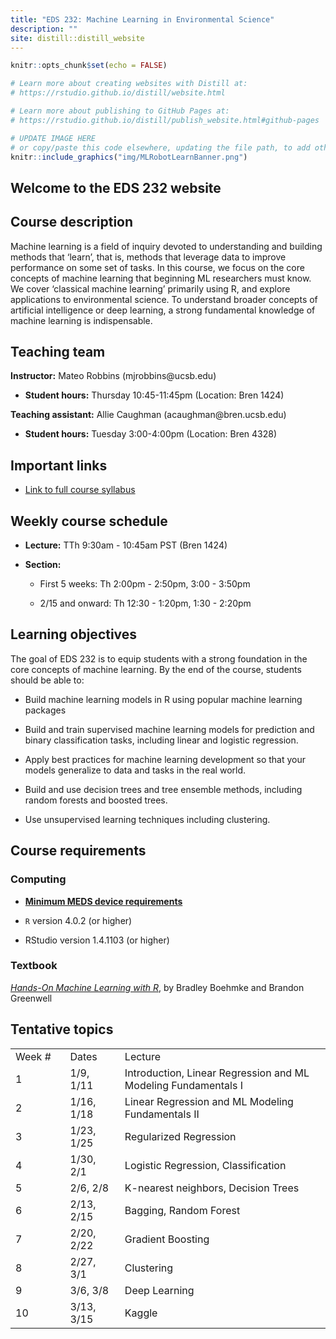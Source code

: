 ```yaml
---
title: "EDS 232: Machine Learning in Environmental Science"
description: ""
site: distill::distill_website
---
```


```r
knitr::opts_chunk$set(echo = FALSE)

# Learn more about creating websites with Distill at:
# https://rstudio.github.io/distill/website.html

# Learn more about publishing to GitHub Pages at:
# https://rstudio.github.io/distill/publish_website.html#github-pages

```

```r

# UPDATE IMAGE HERE 
# or copy/paste this code elsewhere, updating the file path, to add other images to your site!
knitr::include_graphics("img/MLRobotLearnBanner.png")
```

## Welcome to the EDS 232 website

## Course description

Machine learning is a field of inquiry devoted to understanding and building methods that 'learn', that is, methods that leverage data to improve performance on some set of tasks. In this course, we focus on the core concepts of machine learning that beginning ML researchers must know. We cover 'classical machine learning' primarily using R, and explore applications to environmental science. To understand broader concepts of artificial intelligence or deep learning, a strong fundamental knowledge of machine learning is indispensable.

## Teaching team

**Instructor:** Mateo Robbins (mjrobbins\@ucsb.edu)

-   **Student hours:** Thursday 10:45-11:45pm (Location: Bren 1424)

**Teaching assistant:** Allie Caughman (acaughman\@bren.ucsb.edu)

-   **Student hours:** Tuesday 3:00-4:00pm (Location: Bren 4328)

## Important links

-   [Link to full course syllabus](https://docs.google.com/document/d/1VYZQ6cZq4jL8bdFtronp3Qf1BgTOBpXD2BIG5OSK7eM/edit?usp=sharing)

## Weekly course schedule

-   **Lecture:** TTh 9:30am - 10:45am PST (Bren 1424)

-   **Section:**

    -   First 5 weeks: Th 2:00pm - 2:50pm, 3:00 - 3:50pm

    -   2/15 and onward: Th 12:30 - 1:20pm, 1:30 - 2:20pm

## Learning objectives

The goal of EDS 232 is to equip students with a strong foundation in the core concepts of machine learning. By the end of the course, students should be able to: 

-   Build machine learning models in R using popular machine learning packages

-   Build and train supervised machine learning models for prediction and binary classification tasks, including linear and logistic regression.

-   Apply best practices for machine learning development so that your models generalize to data and tasks in the real world.

-   Build and use decision trees and tree ensemble methods, including random forests and boosted trees.

-   Use unsupervised learning techniques including clustering.

## Course requirements

### Computing

-   [**Minimum MEDS device requirements**](https://ucsb-meds.github.io/computer_reqs.html)

-   `R` version 4.0.2 (or higher)

-   RStudio version 1.4.1103 (or higher)

### Textbook

[*Hands-On Machine Learning with R*](https://bradleyboehmke.github.io/HOML/), by Bradley Boehmke and Brandon Greenwell

### 

## Tentative topics

|         |            |                                                                |
|-------------|-------------|-----------------------------------------------|
| Week \# | Dates      | Lecture                                                        |
| 1       | 1/9, 1/11  | Introduction, Linear Regression and ML Modeling Fundamentals I |
| 2       | 1/16, 1/18 | Linear Regression and ML Modeling Fundamentals II              |
| 3       | 1/23, 1/25 | Regularized Regression                                         |
| 4       | 1/30, 2/1  | Logistic Regression, Classification                            |
| 5       | 2/6, 2/8   | K-nearest neighbors, Decision Trees                            |
| 6       | 2/13, 2/15 | Bagging, Random Forest                                         |
| 7       | 2/20, 2/22 | Gradient Boosting                                              |
| 8       | 2/27, 3/1  | Clustering                                                     |
| 9       | 3/6, 3/8   | Deep Learning                                                  |
| 10      | 3/13, 3/15 | Kaggle                                                         |
